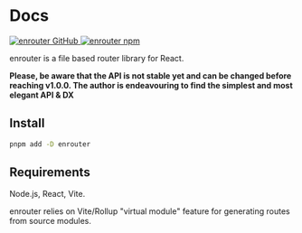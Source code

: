 # Docs

<div className="mt-8 flex gap-4">
  <a href="https://github.com/eu-ge-ne/enrouter">
    <img
      alt="enrouter GitHub"
      src="https://img.shields.io/github/package-json/v/eu-ge-ne/enrouter?label=github&filename=libs%2Fenrouter%2Fpackage.json"
    />
  </a>
  <a href="https://www.npmjs.com/package/enrouter">
    <img alt="enrouter npm" src="https://img.shields.io/npm/v/enrouter" />
  </a>
</div>

enrouter is a file based router library for React.

**Please, be aware that the API is not stable yet and can be changed before
reaching v1.0.0.
The author is endeavouring to find the simplest and most elegant API & DX**

## Install

```bash
pnpm add -D enrouter
```

## Requirements

Node.js, React, Vite.

enrouter relies on Vite/Rollup "virtual module" feature for generating routes
from source modules.
